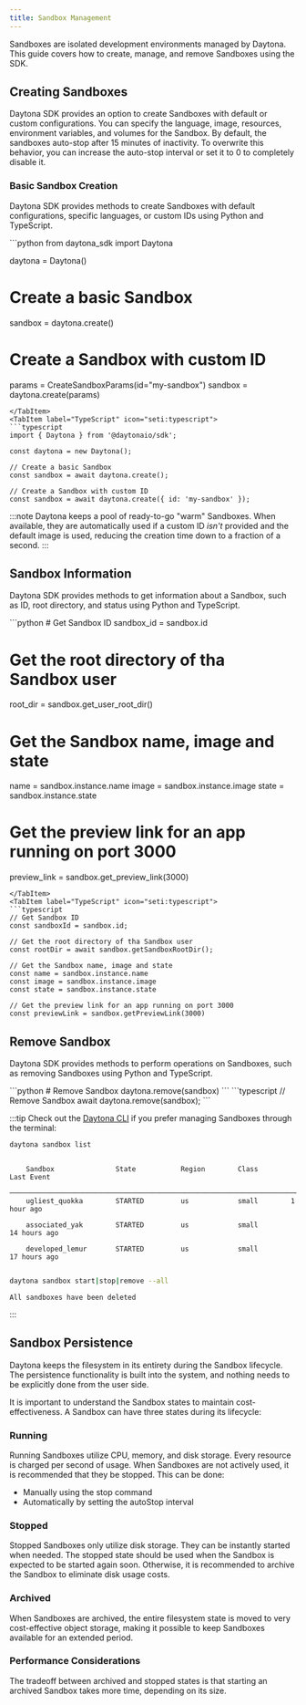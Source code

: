 ```yaml
---
title: Sandbox Management
---
```



Sandboxes are isolated development environments managed by Daytona. This guide covers how to create, manage, and remove Sandboxes using the SDK.

## Creating Sandboxes

Daytona SDK provides an option to create Sandboxes with default or custom configurations. You can specify the language, image, resources, environment variables, and volumes for the Sandbox.
By default, the sandboxes auto-stop after 15 minutes of inactivity. To overwrite this behavior, you can increase the auto-stop interval or set it to 0 to completely disable it.

### Basic Sandbox Creation

Daytona SDK provides methods to create Sandboxes with default configurations, specific languages, or custom IDs using Python and TypeScript.

<Tabs>
<TabItem label="Python" icon="seti:python">
```python
from daytona_sdk import Daytona

daytona = Daytona()

# Create a basic Sandbox

sandbox = daytona.create()

# Create a Sandbox with custom ID

params = CreateSandboxParams(id="my-sandbox")
sandbox = daytona.create(params)

```
</TabItem>
<TabItem label="TypeScript" icon="seti:typescript">
```typescript
import { Daytona } from '@daytonaio/sdk';

const daytona = new Daytona();

// Create a basic Sandbox
const sandbox = await daytona.create();

// Create a Sandbox with custom ID
const sandbox = await daytona.create({ id: 'my-sandbox' });
```

</TabItem>
</Tabs>

:::note
Daytona keeps a pool of ready-to-go "warm" Sandboxes. When available, they are automatically used if a custom ID _isn't_ provided and the default image is used, reducing the creation time down to a fraction of a second.
:::

## Sandbox Information

Daytona SDK provides methods to get information about a Sandbox, such as ID, root directory, and status using Python and TypeScript.

<Tabs>
<TabItem label="Python" icon="seti:python">
```python
# Get Sandbox ID
sandbox_id = sandbox.id

# Get the root directory of tha Sandbox user

root_dir = sandbox.get_user_root_dir()

# Get the Sandbox name, image and state

name = sandbox.instance.name
image = sandbox.instance.image
state = sandbox.instance.state

# Get the preview link for an app running on port 3000

preview_link = sandbox.get_preview_link(3000)

```
</TabItem>
<TabItem label="TypeScript" icon="seti:typescript">
```typescript
// Get Sandbox ID
const sandboxId = sandbox.id;

// Get the root directory of tha Sandbox user
const rootDir = await sandbox.getSandboxRootDir();

// Get the Sandbox name, image and state
const name = sandbox.instance.name
const image = sandbox.instance.image
const state = sandbox.instance.state

// Get the preview link for an app running on port 3000
const previewLink = sandbox.getPreviewLink(3000)

```

</TabItem>
</Tabs>

## Remove Sandbox

Daytona SDK provides methods to perform operations on Sandboxes, such as removing Sandboxes using Python and TypeScript.

<Tabs>
<TabItem label="Python" icon="seti:python">
```python
# Remove Sandbox
daytona.remove(sandbox)
```
</TabItem>
<TabItem label="TypeScript" icon="seti:typescript">
```typescript
// Remove Sandbox
await daytona.remove(sandbox);
```
</TabItem>
</Tabs>

:::tip
Check out the [Daytona CLI](/docs/getting-started#setting-up-the-daytona-cli) if you prefer managing Sandboxes through the terminal:

```bash
daytona sandbox list
```

```text
                                                                                                                   
    Sandbox               State           Region        Class        Last Event                  
    ────────────────────────────────────────────────────────────────────────────────────   
    ugliest_quokka        STARTED         us            small        1 hour ago                  
                                                                                                                     
    associated_yak        STARTED         us            small        14 hours ago                
                                                                                                                     
    developed_lemur       STARTED         us            small        17 hours ago                
                                                                                                                     
```

```bash
daytona sandbox start|stop|remove --all
```

```text
All sandboxes have been deleted
```

:::

## Sandbox Persistence

Daytona keeps the filesystem in its entirety during the Sandbox lifecycle. The persistence functionality is built into the system, and nothing needs to be explicitly done from the user side.

It is important to understand the Sandbox states to maintain cost-effectiveness. A Sandbox can have three states during its lifecycle:

### Running

Running Sandboxes utilize CPU, memory, and disk storage. Every resource is charged per second of usage. When Sandboxes are not actively used, it is recommended that they be stopped. This can be done:

- Manually using the stop command
- Automatically by setting the autoStop interval

### Stopped

Stopped Sandboxes only utilize disk storage. They can be instantly started when needed. The stopped state should be used when the Sandbox is expected to be started again soon. Otherwise, it is recommended to archive the Sandbox to eliminate disk usage costs.

### Archived

When Sandboxes are archived, the entire filesystem state is moved to very cost-effective object storage, making it possible to keep Sandboxes available for an extended period.

### Performance Considerations

The tradeoff between archived and stopped states is that starting an archived Sandbox takes more time, depending on its size.
